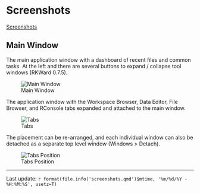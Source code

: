 # Screenshots

[Screenshots](https://rkward.kde.org/Screenshots.html)

## Main Window

The main application window with a dashboard of recent files and common tasks.
At the left and there are several buttons to expand / collapse tool windows (RKWard 0.7.5).

![Main Window](images/main_window.png)

The application window with the Workspace Browser, Data Editor, File Browser, and
RConsole tabs expanded and attached to the main window.

![Tabs](images/main_tabs.png)

The placement can be re-arranged,
and each individual window can also be detached as a separate top level window (Windows > Detach).

![Tabs Position](images/main_tabs_position.png)

------------------------------------------------------------------------

Last update: `r format(file.info('screenshots.qmd')$mtime, '%m/%d/%Y - %H:%M:%S', usetz=T)`
